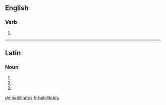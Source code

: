 ==English==

===Verb===
{{head|en}}

# {{en-third-person singular of|habilitate}}

----

==Latin==

===Noun===
{{la-noun-form|habilitātēs}}

# {{inflection of|habilitās||nom|p|lang=la}}
# {{inflection of|habilitās||acc|p|lang=la}}
# {{inflection of|habilitās||voc|p|lang=la}}

[[de:habilitates]]
[[fr:habilitates]]
